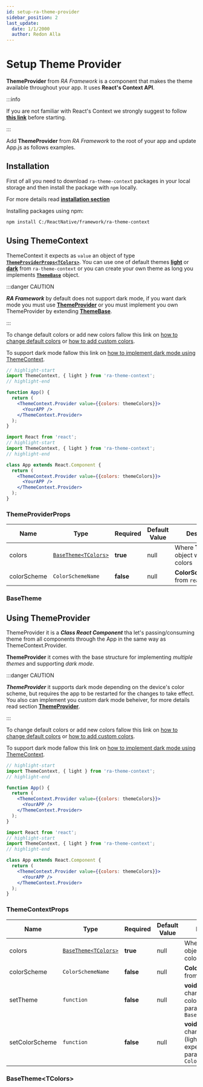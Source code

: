 ```yaml
---
id: setup-ra-theme-provider
sidebar_position: 2
last_update:
  date: 1/1/2000
  author: Redon Alla
---
```


# Setup Theme Provider

**ThemeProvider** from *RA Framework* is a component that makes the theme available throughout your app. It uses **React's Context API**. 

:::info

If you are not familiar with React's Context we strongly suggest to follow **[this link](https://reactjs.org/docs/context.html)** before starting.

:::

Add **ThemeProvider** from *RA Framework* to the root of your app and update App.js as follows examples.

## Installation

First of all you need to download `ra-theme-context` packages in your local storage and then install the package with `npm` locally.

For more details read **[installation section](/docs/getting-gtarted/installation)**

Installing packages using npm:
```bash npm2yarn
npm install C:/ReactNative/framework/ra-theme-context
```

## Using ThemeContext

ThemeContext it expects as `value` an object of type **[`ThemeProviderProps<TColors>`](#themeproviderprops)**.
You can use one of default themes **[light](/docs/theme/default-heme#light-palette)** or **[dark](/docs/theme/default-heme#dark-palette)** from `ra-theme-context` or you can create your own theme as long you implements **[`ThemeBase`](#basetheme)** object.


:::danger CAUTION

***RA Framework*** by default does not support dark mode, if you want dark mode you must use **[ThemeProvider](/docs/theme/ra-theme-extend-theme)** or you must implement you own ThemeProvider by extending **[ThemeBase](#basetheme)**.

:::

To change default colors or add new colors fallow this link on [how to change default colors](/docs/theme/ra-theme-customizing-theme) or [how to add custom colors](/docs/theme/ra-theme-customizing-theme).

To support dark mode fallow this link on [how to implement dark mode using ThemeContext](/docs/theme/ra-theme-dark-mod-theme).


<Tabs>
<TabItem value="function-component" label="Function Component" default>

```jsx showLineNumbers
// highlight-start
import ThemeContext, { light } from 'ra-theme-context';
// highlight-end

function App() {
  return (
    <ThemeContext.Provider value={{colors: themeColors}}>
      <YourAPP />
    </ThemeContext.Provider>
  );
}
```
</TabItem>
<TabItem value="class-component" label="Class Component">

```jsx showLineNumbers
import React from 'react';
// highlight-start
import ThemeContext, { light } from 'ra-theme-context';
// highlight-end

class App extends React.Component {
  return (
    <ThemeContext.Provider value={{colors: themeColors}}>
      <YourAPP />
    </ThemeContext.Provider>
  );
}
```
</TabItem>
</Tabs>

### ThemeProviderProps

|  Name   | Type | Required | Default Value | Description |
| -- | -- | -- | -- | -- |
| colors | [`BaseTheme<TColors>`](#themeproviderprops) | **true** | null | Where **TColors** object with custom colors |
| colorScheme  | `ColorSchemeName` | **false** | null | **ColorSchemeName** from `react-native` |

### BaseTheme

<LightPops />

## Using ThemeProvider

ThemeProvider it is a ***Class React Component*** tha let's passing/consuming theme from all components through the App in the same way as ThemeContext.Provider. 

**ThemeProvider** it comes with the base structure for implementing *multiple themes* and supporting *dark mode*.

:::danger CAUTION

***ThemeProvider*** it supports dark mode depending on the device's color scheme, but requires the app to be restarted for the changes to take effect. You also can implement you custom dark mode beheiver, for more details read section **[ThemeProvider](/docs/getting-gtarted/setup-ra-theme-provider#using-themeprovider)**.

:::

To change default colors or add new colors fallow this link on [how to change default colors](/docs/theme/ra-theme-customizing-theme) or [how to add custom colors](/docs/theme/ra-theme-customizing-theme).

To support dark mode fallow this link on [how to implement dark mode using ThemeContext](/docs/theme/ra-theme-dark-mod-theme).

<Tabs>
<TabItem value="function-component" label="Function Component" default>

```jsx showLineNumbers
// highlight-start
import ThemeContext, { light } from 'ra-theme-context';
// highlight-end

function App() {
  return (
    <ThemeContext.Provider value={{colors: themeColors}}>
      <YourAPP />
    </ThemeContext.Provider>
  );
}
```

</TabItem>
<TabItem value="class-component" label="Class Component">

```jsx showLineNumbers
import React from 'react';
// highlight-start
import ThemeContext, { light } from 'ra-theme-context';
// highlight-end

class App extends React.Component {
  return (
    <ThemeContext.Provider value={{colors: themeColors}}>
      <YourAPP />
    </ThemeContext.Provider>
  );
}
```
</TabItem>
</Tabs>

### ThemeContextProps

|  Name   | Type | Required | Default Value | Description |
| -- | -- | -- | -- | -- |
| colors | [`BaseTheme<TColors>`](#basethemetcolors) | **true** | null | Where **TColors** object with custom colors |
| colorScheme  | `ColorSchemeName` | **false** | null | **ColorSchemeName** from `react-native` |
| setTheme  | `function` | **false** | null | **void function** for change all theme colors. It expect as parameter object of `BaseTheme<TColors>` |
| setColorScheme  | `function` | **false** | null | **void function** for change schema (light/dark). It expect as parameter type of `ColorSchemeName` |

### BaseTheme&lt;TColors&gt;

<BaseThemePopsTable />
